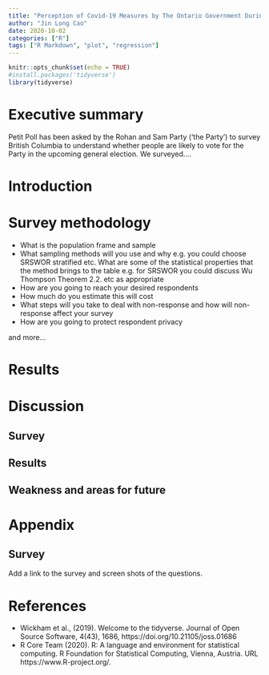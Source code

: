 ```yaml
---
title: "Perception of Covid-19 Measures by The Ontario Government During the Second Wave"
author: "Jin Long Cao"
date: 2020-10-02
categories: ["R"]
tags: ["R Markdown", "plot", "regression"]
---
```


```r
knitr::opts_chunk$set(echo = TRUE)
#install.packages('tidyverse')
library(tidyverse)
```

# Executive summary

Petit Poll has been asked by the Rohan and Sam Party ('the Party') to survey British Columbia to understand whether people are likely to vote for the Party in the upcoming general election. We surveyed....

# Introduction


# Survey methodology 

- What is the population frame and sample
- What sampling methods will you use and why e.g. you could choose SRSWOR stratified etc. What are some of the statistical properties that the method brings to the table e.g. for SRSWOR you could discuss Wu Thompson Theorem 2.2. etc as appropriate
- How are you going to reach your desired respondents
- How much do you estimate this will cost
- What steps will you take to deal with non-response and how will non-response affect your survey
- How are you going to protect respondent privacy


and more...


# Results

# Discussion 

## Survey

## Results

## Weakness and areas for future


# Appendix

## Survey

Add a link to the survey and screen shots of the questions.


# References

- Wickham et al., (2019). Welcome to the tidyverse. Journal of Open
  Source Software, 4(43), 1686, https://doi.org/10.21105/joss.01686
- R Core Team (2020). R: A language and environment for statistical
  computing. R Foundation for Statistical Computing, Vienna, Austria.
  URL https://www.R-project.org/.